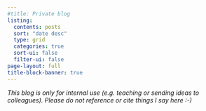 ```yaml
---
#title: Private blog
listing:
  contents: posts
  sort: "date desc"
  type: grid
  categories: true
  sort-ui: false
  filter-ui: false
page-layout: full
title-block-banner: true
---
```


*This blog is only for internal use (e.g. teaching or sending ideas to colleagues). Please do not reference or cite things I say here :-)*

